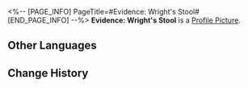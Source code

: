 <%-- [PAGE_INFO]
PageTitle=#Evidence: Wright's Stool#
[END_PAGE_INFO] --%>
{{Item Infobox
|id          = 140348
|image       = Item Evidence- Wright's Stool.png
|type        = Mission Item
|invCategory = Missions
|rarity      = 3
|effect      = 
|description = A small stool with two small footprints drawn on it using a crayon, indicating it once belonged to a Pepeshi worker. This is perhaps the most crude out of all the "evidence"... Miss Sparkle had fallen from her pedestal.
}}
'''Evidence: Wright's Stool''' is a [[Profile Picture]].

==Other Languages==
{{Other Languages
|en   = Evidence: Wright's Stool
|zhs  = 证物：阿佑的板凳
|zht  = 證物：阿佑的板凳
|ja   = 証拠品：佑の椅子
|ko   = 증거물: 옥우의 의자
|es   = Prueba: taburete de Derecho
|fr   = Preuve : Tabouret de Droirthure
|ru   = Улика: табурет Права
|th   = หลักฐาน: เก้าอี้ของ Wright
|vi   = Vật Chứng: Ghế Của Hữu Tình
|de   = Beweisstück: Wrights Hocker
|id   = Barang Bukti: Bangku Wright
|pt   = Evidência: Banquinho de Dextro
}}

==Change History==
{{Change History|2.0}}